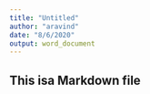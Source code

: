 ```yaml
---
title: "Untitled"
author: "aravind"
date: "8/6/2020"
output: word_document
---
```


## This isa Markdown file